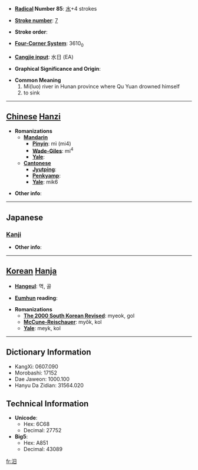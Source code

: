 * '''[[Wiktionary:Chinese radical index| Radical]] Number 85''': [[Wiktionary:Chinese radical index 水|水]]+4 strokes

* '''[[Wiktionary:Chinese total strokes index|Stroke number]]''': [[Wiktionary:Chinese total strokes index 7|7]]

* '''Stroke order''': 

* '''[[Wiktionary:Chinese four corner index|Four-Corner System]]''': 3610<sub>0</sub>

* '''[[Wiktionary:Chinese Cangjie index|Cangjie input]]''': 水日 (EA)

* '''Graphical Significance and Origin''': 

* '''Common Meaning'''
*#Mi(luo) river in Hunan province where Qu Yuan drowned himself
*# to sink


----

== [[Chinese]] [[Hanzi]] ==

* '''Romanizations'''
** '''[[Mandarin]]'''
*** '''[[Pinyin]]''': mì (mi4)
*** '''[[Wade-Giles]]''': mi<sup>4</sup>
*** '''[[Yale]]''': 
** '''[[Cantonese]]'''
*** '''[[Jyutping]]''':
*** '''[[Penkyamp]]''': 
*** '''[[Yale]]''': mik6

* '''Other info''': 

----

==Japanese==
===[[Kanji]]===
{{kanji|on readings=[[べき]] (beki), [[こつ]] (kotsu)|kun readings=[[しずむ]] (shizumu)}}

* '''Other info''':  

----

== [[Korean]] [[Hanja]] ==

* '''[[Hangeul]]''': 멱, 골

* '''[[Eumhun]] reading''': 

* '''Romanizations'''
** '''[[The 2000 South Korean Revised Romanization|The 2000 South Korean Revised]]''': myeok, gol
** '''[[McCune-Reischauer]]''': myŏk, kol
** '''[[Yale]]''': meyk, kol

----

== Dictionary Information ==

* KangXi: 0607.090
* Morobashi: 17152
* Dae Jaweon: 1000.100
* Hanyu Da Zidian: 31564.020

== Technical Information ==

* '''Unicode''':
** Hex: 6C68
** Decimal: 27752
* '''Big5''':
** Hex: A851
** Decimal: 43089

[[fr:汨]]